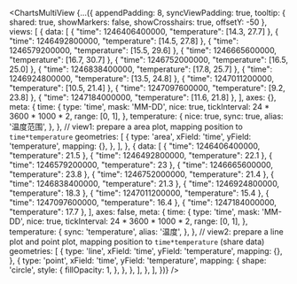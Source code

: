 <ChartsMultiView {...({
    appendPadding: 8,
    syncViewPadding: true,
    tooltip: { shared: true, showMarkers: false, showCrosshairs: true, offsetY: -50 },
    views: [
      {
        data: [
          { "time": 1246406400000, "temperature": [14.3, 27.7] },
          { "time": 1246492800000, "temperature": [14.5, 27.8] },
          { "time": 1246579200000, "temperature": [15.5, 29.6] },
          { "time": 1246665600000, "temperature": [16.7, 30.7] },
          { "time": 1246752000000, "temperature": [16.5, 25.0] },
          { "time": 1246838400000, "temperature": [17.8, 25.7] },
          { "time": 1246924800000, "temperature": [13.5, 24.8] },
          { "time": 1247011200000, "temperature": [10.5, 21.4] },
          { "time": 1247097600000, "temperature": [9.2, 23.8] },
          { "time": 1247184000000, "temperature": [11.6, 21.8] },
        ],
        axes: {},
        meta: {
          time: {
            type: 'time',
            mask: 'MM-DD',
            nice: true,
            tickInterval: 24 * 3600 * 1000 * 2,
            range: [0, 1],
          },
          temperature: {
            nice: true,
            sync: true,
            alias: '温度范围',
          },
        },
        // view1: prepare a area plot, mapping position to `time*temperature`
        geometries: [
          {
            type: 'area',
            xField: 'time',
            yField: 'temperature',
            mapping: {},
          },
        ],
      },
      {
        data: [
          { "time": 1246406400000, "temperature": 21.5 },
          { "time": 1246492800000, "temperature": 22.1 },
          { "time": 1246579200000, "temperature": 23 },
          { "time": 1246665600000, "temperature": 23.8 },
          { "time": 1246752000000, "temperature": 21.4 },
          { "time": 1246838400000, "temperature": 21.3 },
          { "time": 1246924800000, "temperature": 18.3 },
          { "time": 1247011200000, "temperature": 15.4 },
          { "time": 1247097600000, "temperature": 16.4 },
          { "time": 1247184000000, "temperature": 17.7 },
        ],
        axes: false,
        meta: {
          time: {
            type: 'time',
            mask: 'MM-DD',
            nice: true,
            tickInterval: 24 * 3600 * 1000 * 2,
            range: [0, 1],
          },
          temperature: {
            sync: 'temperature',
            alias: '温度',
          },
        },
        // view2: prepare a line plot and point plot, mapping position to `time*temperature` (share data)
        geometries: [
          {
            type: 'line',
            xField: 'time',
            yField: 'temperature',
            mapping: {},
          },
          {
            type: 'point',
            xField: 'time',
            yField: 'temperature',
            mapping: {
              shape: 'circle',
              style: {
                fillOpacity: 1,
              },
            },
          },
        ],
      },
    ],
})} />